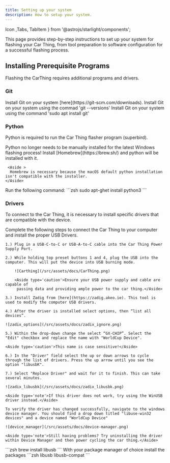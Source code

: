 ```yaml
---
title: Setting up your system
description: How to setup your system.
---
```


Icon ,Tabs, TabItem } from '@astrojs/starlight/components';


This page provides step-by-step instructions to set up your system for flashing your Car Thing, from tool preparation to software configuration for a successful flashing process.

## Installing Prerequisite Programs
Flashing the CarThing requires additional programs and drivers.

### Git
<Tabs syncKey="system">

  <TabItem label="Windows" icon='seti:windows'>
    Install Git on your system [here](https://git-scm.com/downloads).
  </TabItem>

  <TabItem label="Mac" icon='apple'>
    Install Git on your system using the commad 'git --versions'
  </TabItem>

  <TabItem label="Linux" icon='linux'>
    Install Git on your system using the command 'sudo apt install git'
  </TabItem>
</Tabs>


### Python

Python is required to run the Car Thing flasher program (superbird). 

<Tabs syncKey="system">

  <TabItem label="Windows" icon='seti:windows'>
    Python no longer needs to be manually installed for the latest Windows flashing process! 
  </TabItem>

  <TabItem label="Mac" icon='apple'>
    Install [Homebrew](https://brew.sh/) and python will be installed with it.

     <Aside >
      Homebrew is necessary because the macOS default python installation isn't compatible with the installer.
    </Aside>
  </TabItem>

  <TabItem label="Linux" icon='linux'>
    Run the following command:
    ```zsh
    sudo apt-ghet install python3
    ```  
  </TabItem>

</Tabs>

### Drivers

To connect to the Car Thing, it is necessary to install specific drivers that are compatible with the device.

<Tabs syncKey="system">
  <TabItem label="Windows" icon='seti:windows'>
    Complete the following steps to connect the Car Thing to your computer and install the proper USB Drivers.
    
    1.) Plug in a USB-C-to-C or USB-A-to-C cable into the Car Thing Power Supply Port.

    2.) While holding top preset buttons 1 and 4, plug the USB into the computer. This will put the device into USB burning mode.

        ![Carthing](/src/assets/docs/CarThing.png)

        <Aside type='caution'>Ensure your USB power supply and cable are capable of 
         passing data and providing ample power to the car thing.</Aside>

    3.) Install Zadig from [here](https://zadig.akeo.ie). This tool is used to modify the computer USB drivers.
   
    4.) After the driver is installed select options, then “list all devices”.

    ![zadix_options](/src/assets/docs/zadix_ignore.png)

    5.) Within the drop-down change the select “GX-CHIP”. Select the "Edit" checkbox and replace the name with "WorldCup Device".

    <Aside type='caution'>This name is case sensitive!</Aside>

    6.) In the "Driver" field select the up or down arrows to cycle through the list of drivers. Press the up arrow until you see the option "libusbK".
    
    7.) Select "Replace Driver" and wait for it to finish. This can take several minutes.

    ![zadix_libusbk](/src/assets/docs/zadix_libusbk.png)

    <Aside type='note'>If this driver does not work, try using the WinUSB driver instead.</Aside>

    To verify the driver has changed successfully, navigate to the windows device manager. You should find a drop down titled "libuse-win32 devices" and a device named "WorldCup Device"

    ![device_manager](/src/assets/docs/device-manager.png)

    <Aside type='note'>Still having problems? Try uninstalling the driver within Device Manager and then power cycling the car thing.</Aside>
  </TabItem>
    
  <TabItem label="Mac" icon='apple'>
    ```zsh
    brew install libusb 
    ```
  </TabItem>

  <TabItem label="Linux" icon='linux'>
    With your package manager of choice install the packages
    ```zsh
    libusb libusb-compat
    ```
  </TabItem>
</Tabs>


